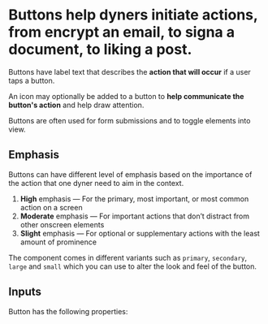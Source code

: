 

<Meta of={DyneSlangroomEditor} />

# Buttons help dyners initiate actions, from encrypt an email, to signa a document, to liking a post.

Buttons have label text that describes the **action that will occur** if a user taps a button.

An icon may optionally be added to a button to **help communicate the button's action** and help draw attention.

Buttons are often used for form submissions and to toggle elements into view.

## Emphasis

Buttons can have different level of emphasis based on the importance of the action that one dyner need to aim in the context.

1. **High** emphasis — For the primary, most important, or most common action on a screen
1. **Moderate** emphasis — For important actions that don’t distract from other onscreen elements
1. **Slight** emphasis — For optional or supplementary actions with the least amount of prominence

The component comes in different variants such as `primary`, `secondary`, `large` and `small` which you can use to alter the look and feel of the button.

## Inputs

Button has the following properties:

<Primary />

<Controls />

<Stories />
